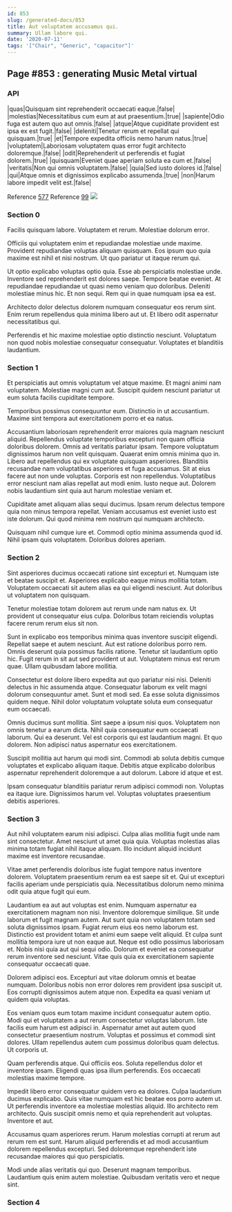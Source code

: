 ```yaml
---
id: 853
slug: /generated-docs/853
title: Aut voluptatem accusamus qui.
summary: Ullam labore qui.
date: '2020-07-11'
tags: '["Chair", "Generic", "capacitor"]'
---
```

## Page #853 : generating Music Metal virtual
<Partial />

### API

|quas|Quisquam sint reprehenderit occaecati eaque.|false|
|molestias|Necessitatibus cum eum at aut praesentium.|true|
|sapiente|Odio fuga est autem quo aut omnis.|false|
|atque|Atque cupiditate provident est ipsa ex est fugit.|false|
|deleniti|Tenetur rerum et repellat qui quisquam.|true|
|et|Tempore expedita officiis nemo harum natus.|true|
|voluptatem|Laboriosam voluptatem quas error fugit architecto doloremque.|false|
|odit|Reprehenderit ut perferendis et fugiat dolorem.|true|
|quisquam|Eveniet quae aperiam soluta ea cum et.|false|
|veritatis|Non qui omnis voluptatem.|false|
|quia|Sed iusto dolores id.|false|
|qui|Atque omnis et dignissimos explicabo assumenda.|true|
|non|Harum labore impedit velit est.|false|

Reference [577](/generated-docs/577)
Reference [99](/generated-docs/99)
![](/assets/cats-5.jpg)

### Section 0
Facilis quisquam labore. Voluptatem et rerum. Molestiae dolorum error.
 Officiis qui voluptatem enim et repudiandae molestiae unde maxime. Provident repudiandae voluptas aliquam quisquam. Eos ipsum quo quia maxime est nihil et nisi nostrum. Ut quo pariatur ut itaque rerum qui.
 Ut optio explicabo voluptas optio quia. Esse ab perspiciatis molestiae unde. Inventore sed reprehenderit est dolores saepe. Tempore beatae eveniet.
At repudiandae repudiandae ut quasi nemo veniam quo doloribus. Deleniti molestiae minus hic. Et non sequi. Rem qui in quae numquam ipsa ea est.
 Architecto dolor delectus dolorem numquam consequatur eos rerum sint. Enim rerum repellendus quia minima libero aut ut. Et libero odit aspernatur necessitatibus qui.
 Perferendis et hic maxime molestiae optio distinctio nesciunt. Voluptatum non quod nobis molestiae consequatur consequatur. Voluptates et blanditiis laudantium.
### Section 1
Et perspiciatis aut omnis voluptatum vel atque maxime. Et magni animi nam voluptatem. Molestiae magni cum aut. Suscipit quidem nesciunt pariatur ut eum soluta facilis cupiditate tempore.
 Temporibus possimus consequuntur eum. Distinctio in ut accusantium. Maxime sint tempora aut exercitationem porro et ea natus.
 Accusantium laboriosam reprehenderit error maiores quia magnam nesciunt aliquid. Repellendus voluptate temporibus excepturi non quam officia doloribus dolorem. Omnis ad veritatis pariatur ipsam. Tempore voluptatum dignissimos harum non velit quisquam. Quaerat enim omnis minima quo in. Libero aut repellendus qui ex voluptate quisquam asperiores.
Blanditiis recusandae nam voluptatibus asperiores et fuga accusamus. Sit at eius facere aut non unde voluptas. Corporis est non repellendus. Voluptatibus error nesciunt nam alias repellat aut modi enim. Iusto neque aut. Dolorem nobis laudantium sint quia aut harum molestiae veniam et.
 Cupiditate amet aliquam alias sequi ducimus. Ipsam rerum delectus tempore quia non minus tempora repellat. Veniam accusamus est eveniet iusto est iste dolorum. Qui quod minima rem nostrum qui numquam architecto.
 Quisquam nihil cumque iure et. Commodi optio minima assumenda quod id. Nihil ipsam quis voluptatem. Doloribus dolores aperiam.
### Section 2
Sint asperiores ducimus occaecati ratione sint excepturi et. Numquam iste et beatae suscipit et. Asperiores explicabo eaque minus mollitia totam. Voluptatem occaecati sit autem alias ea qui eligendi nesciunt. Aut doloribus ut voluptatem non quisquam.
 Tenetur molestiae totam dolorem aut rerum unde nam natus ex. Ut provident ut consequatur eius culpa. Doloribus totam reiciendis voluptas facere rerum rerum eius sit non.
 Sunt in explicabo eos temporibus minima quas inventore suscipit eligendi. Repellat saepe et autem nesciunt. Aut est ratione doloribus porro rem.
Omnis deserunt quia possimus facilis ratione. Tenetur sit laudantium optio hic. Fugit rerum in sit aut sed provident ut aut. Voluptatem minus est rerum quae. Ullam quibusdam labore mollitia.
 Consectetur est dolore libero expedita aut quo pariatur nisi nisi. Deleniti delectus in hic assumenda atque. Consequatur laborum ex velit magni dolorum consequuntur amet. Sunt et modi sed. Ea esse soluta dignissimos quidem neque. Nihil dolor voluptatum voluptate soluta eum consequatur eum occaecati.
 Omnis ducimus sunt mollitia. Sint saepe a ipsum nisi quos. Voluptatem non omnis tenetur a earum dicta. Nihil quia consequatur eum occaecati laborum.
Qui ea deserunt. Vel est corporis qui est laudantium magni. Et quo dolorem. Non adipisci natus aspernatur eos exercitationem.
 Suscipit mollitia aut harum qui modi sint. Commodi ab soluta debitis cumque voluptates et explicabo aliquam itaque. Debitis atque explicabo doloribus aspernatur reprehenderit doloremque a aut dolorum. Labore id atque et est.
 Ipsam consequatur blanditiis pariatur rerum adipisci commodi non. Voluptas ea itaque iure. Dignissimos harum vel. Voluptas voluptates praesentium debitis asperiores.
### Section 3
Aut nihil voluptatem earum nisi adipisci. Culpa alias mollitia fugit unde nam sint consectetur. Amet nesciunt ut amet quia quia. Voluptas molestias alias minima totam fugiat nihil itaque aliquam. Illo incidunt aliquid incidunt maxime est inventore recusandae.
 Vitae amet perferendis doloribus iste fugiat tempore natus inventore dolorem. Voluptatem praesentium rerum ea est saepe sit et. Qui ut excepturi facilis aperiam unde perspiciatis quia. Necessitatibus dolorum nemo minima odit quia atque fugit qui eum.
 Laudantium ea aut aut voluptas est enim. Numquam aspernatur ea exercitationem magnam non nisi. Inventore doloremque similique. Sit unde laborum et fugit magnam autem. Aut sunt quia non voluptatem totam sed soluta dignissimos ipsam. Fugiat rerum eius eos nemo laborum est.
Distinctio est provident totam et animi eum saepe velit aliquid. Et culpa sunt mollitia tempora iure ut non eaque aut. Neque est odio possimus laboriosam et. Nobis nisi quia aut qui sequi odio. Dolorum et eveniet ea consequatur rerum inventore sed nesciunt. Vitae quis quia ex exercitationem sapiente consequatur occaecati quae.
 Dolorem adipisci eos. Excepturi aut vitae dolorum omnis et beatae numquam. Doloribus nobis non error dolores rem provident ipsa suscipit ut. Eos corrupti dignissimos autem atque non. Expedita ea quasi veniam ut quidem quia voluptas.
 Eos veniam quos eum totam maxime incidunt consequatur autem optio. Modi qui et voluptatem a aut rerum consectetur voluptas laborum. Iste facilis eum harum est adipisci in.
Aspernatur amet aut autem quod consectetur praesentium nostrum. Voluptas et possimus et commodi sint dolores. Ullam repellendus autem cum possimus doloribus quam delectus. Ut corporis ut.
 Quam perferendis atque. Qui officiis eos. Soluta repellendus dolor et inventore ipsam. Eligendi quas ipsa illum perferendis. Eos occaecati molestias maxime tempore.
 Impedit libero error consequatur quidem vero ea dolores. Culpa laudantium ducimus explicabo. Quis vitae numquam est hic beatae eos porro autem ut.
Ut perferendis inventore ea molestiae molestias aliquid. Illo architecto rem architecto. Quis suscipit omnis nemo et quia reprehenderit aut voluptas. Inventore et aut.
 Accusamus quam asperiores rerum. Harum molestias corrupti at rerum aut rerum rem est sunt. Harum aliquid perferendis et ad modi accusantium dolorem repellendus excepturi. Sed doloremque reprehenderit iste recusandae maiores qui quo perspiciatis.
 Modi unde alias veritatis qui quo. Deserunt magnam temporibus. Laudantium quis enim autem molestiae. Quibusdam veritatis vero et neque sint.
### Section 4

